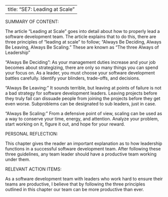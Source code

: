

---
title: "SE7: Leading at Scale"
---

SUMMARY OF CONTENT:

The article "Leading at Scale" goes into detail about how to properly lead a software development team. The article explains that to do this, there are three principles of "leading at scale" to follow; "Always Be Deciding, Always Be Leaving, Always Be Scaling." These are known as "The three Always of Leadership"

"Always Be Deciding": As your management duties increase and your job becomes about strategizing, there are only so many things you can spend your focus on. As a leader, you must choose your software development battles carefully. Identify your blinders, trade-offs, and decisions.

"Always Be Leaving:" It sounds terrible, but leaving at points of failure is not a bad strategy for software development leaders. Leaving projects before they truly fail can dissuade people from joining the projects before they get even worse. Subproblems can be designated to sub leaders, just in case.

"Always Be Scaling:" From a defensive point of view, scaling can be used as a way to conserve your time, energy, and attention. Analyze your problem, start working on it, figure it out, and hope for your reward.

PERSONAL REFLECTION:

This chapter gives the reader an important explanation as to how leadership functions in a successful software development team. After following these three guidelines, any team leader should have a productive team working under them.

RELEVANT ACTION ITEMS:

As a software development team with leaders who work hard to ensure their teams are productive, I believe that by following the three principles outlined in this chapter our team can be more productive than ever.
